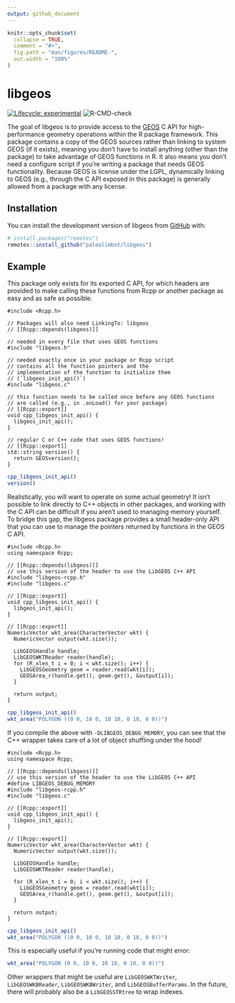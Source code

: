 ```yaml
---
output: github_document
---
```


<!-- README.md is generated from README.Rmd. Please edit that file -->

```r
knitr::opts_chunk$set(
  collapse = TRUE,
  comment = "#>",
  fig.path = "man/figures/README-",
  out.width = "100%"
)
```

# libgeos

<!-- badges: start -->
[![Lifecycle: experimental](https://img.shields.io/badge/lifecycle-experimental-orange.svg)](https://www.tidyverse.org/lifecycle/#experimental)
![R-CMD-check](https://github.com/paleolimbot/libgeos/workflows/R-CMD-check/badge.svg)
<!-- badges: end -->

The goal of libgeos is to provide access to the [GEOS](https://trac.osgeo.org/geos/) C API for high-performance geometry operations within the R package framework. This package contains a copy of the GEOS sources rather than linking to system GEOS (if it exists), meaning you don't have to install anything (other than the package) to take advantage of GEOS functions  in R. It also means you don't need a configure script if you're writing a package that needs GEOS functionality. Because GEOS is license under the LGPL, dynamically linking to GEOS (e.g., through the C API exposed in this package) is generally allowed from a package with any license.

## Installation

You can install the development version of libgeos from [GitHub](https://github.com/) with:

``` r
# install.packages("remotes")
remotes::install_github("paleolimbot/libgeos")
```

## Example

This package only exists for its exported C API, for which headers are provided to make calling these functions from Rcpp or another package as easy and as safe as possible.

```Rcpp
#include <Rcpp.h>

// Packages will also need LinkingTo: libgeos
// [[Rcpp::depends(libgeos)]]

// needed in every file that uses GEOS functions
#include "libgeos.h"

// needed exactly once in your package or Rcpp script
// contains all the function pointers and the
// implementation of the function to initialize them
// (`libgeos_init_api()`)
#include "libgeos.c"

// this function needs to be called once before any GEOS functions
// are called (e.g., in .onLoad() for your package)
// [[Rcpp::export]]
void cpp_libgeos_init_api() {
  libgeos_init_api();
}

// regular C or C++ code that uses GEOS functions!
// [[Rcpp::export]]
std::string version() {
  return GEOSversion();
}
```

```r
cpp_libgeos_init_api()
version()
```

Realistically, you will want to operate on some actual geometry! It isn't possible to link directly to C++ objects in other packages, and working with the C API can be difficult if you aren't used to managing memory yourself. To bridge this gap, the libgeos package provides a small header-only API that you can use to manage the pointers returned by functions in the GEOS C API.

```Rcpp
#include <Rcpp.h>
using namespace Rcpp;

// [[Rcpp::depends(libgeos)]]
// use this version of the header to use the LibGEOS C++ API
#include "libgeos-rcpp.h" 
#include "libgeos.c"

// [[Rcpp::export]]
void cpp_libgeos_init_api() {
  libgeos_init_api();
}

// [[Rcpp::export]]
NumericVector wkt_area(CharacterVector wkt) {
  NumericVector output(wkt.size());
  
  LibGEOSHandle handle;
  LibGEOSWKTReader reader(handle);
  for (R_xlen_t i = 0; i < wkt.size(); i++) {
    LibGEOSGeometry geom = reader.read(wkt[i]);
    GEOSArea_r(handle.get(), geom.get(), &output[i]);
  }
  
  return output;
}
```

```r
cpp_libgeos_init_api()
wkt_area("POLYGON ((0 0, 10 0, 10 10, 0 10, 0 0))")
```

If you compile the above with `-DLIBGEOS_DEBUG_MEMORY`, you can see that the C++ wrapper takes care of a lot of object shuffling under the hood!

```Rcpp
#include <Rcpp.h>
using namespace Rcpp;

// [[Rcpp::depends(libgeos)]]
// use this version of the header to use the LibGEOS C++ API
#define LIBGEOS_DEBUG_MEMORY
#include "libgeos-rcpp.h" 
#include "libgeos.c"

// [[Rcpp::export]]
void cpp_libgeos_init_api() {
  libgeos_init_api();
}

// [[Rcpp::export]]
NumericVector wkt_area(CharacterVector wkt) {
  NumericVector output(wkt.size());
  
  LibGEOSHandle handle;
  LibGEOSWKTReader reader(handle);
  
  for (R_xlen_t i = 0; i < wkt.size(); i++) {
    LibGEOSGeometry geom = reader.read(wkt[i]);
    GEOSArea_r(handle.get(), geom.get(), &output[i]);
  }
  
  return output;
}
```

```r
cpp_libgeos_init_api()
wkt_area("POLYGON ((0 0, 10 0, 10 10, 0 10, 0 0))")
```

This is especially useful if you're running code that might error:

```r
wkt_area("POLYGON (0 0, 10 0, 10 10, 0 10, 0 0))")
```

Other wrappers that might be useful are `LibGEOSWKTWriter`, `LibGEOSWKBReader`, `LibGEOSWKBWriter`, and `LibGEOSBufferParams`. In the future, there will probably also be a `LibGEOSSTRtree` to wrap indexes.
